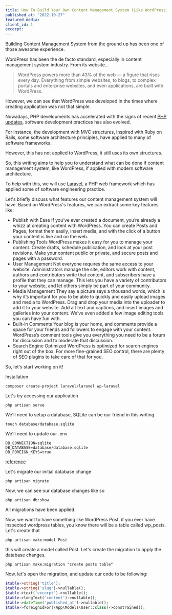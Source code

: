 ```yaml
---
title: How To Build Your Own Content Management System (Like WordPress)
published_at: "2022-10-27"
featured_media:
client_id: 1
excerpt:
---
```


Building Content Management System from the ground up has been one of those awesome experience.

WordPress has been the de facto standard, especially in content management system industry.
From its website...

> WordPress powers more than 43% of the web — a figure that rises every day. Everything from simple websites, to blogs, to complex portals and enterprise websites, and even applications, are built with WordPress.

However, we can see that WordPress was developed in the times where creating application was not that simple.

Nowadays, PHP developments has accelerated with the signs of recent [PHP updates](https://www.php.net/), software development practices has also evolved.

For instance, the development with MVC structures, inspired with Ruby on Rails, some software architecture principles, have applied to many of software frameworks.

However, this has not applied to WordPress, it still uses its own structures.

So, this writing aims to help you to understand what can be done if content management system, like WordPress, if applied with modern software architecture.

To help with this, we will use [Laravel](https://laravel.com), a PHP web framework which has applied some of software engineering practice.

Let's briefly discuss what features our content management system will have.
Based on WordPress's features, we can extract some key features like:

- Publish with Ease
  If you’ve ever created a document, you’re already a whizz at creating content with WordPress. You can create Posts and Pages, format them easily, insert media, and with the click of a button your content is live and on the web.
- Publishing Tools
  WordPress makes it easy for you to manage your content. Create drafts, schedule publication, and look at your post revisions. Make your content public or private, and secure posts and pages with a password.
- User Management
  Not everyone requires the same access to your website. Administrators manage the site, editors work with content, authors and contributors write that content, and subscribers have a profile that they can manage. This lets you have a variety of contributors to your website, and let others simply be part of your community.
- Media Management
  They say a picture says a thousand words, which is why it’s important for you to be able to quickly and easily upload images and media to WordPress. Drag and drop your media into the uploader to add it to your website. Add alt text and captions, and insert images and galleries into your content. We’ve even added a few image editing tools you can have fun with.
- Built-in Comments
  Your blog is your home, and comments provide a space for your friends and followers to engage with your content. WordPress’s comment tools give you everything you need to be a forum for discussion and to moderate that discussion.
- Search Engine Optimized
  WordPress is optimized for search engines right out of the box. For more fine-grained SEO control, there are plenty of SEO plugins to take care of that for you.

So, let's start working on it!

Installation

```
composer create-project laravel/laravel wp-laravel
```

Let's try accessing our application

```
php artisan serve
```

We'll need to setup a database, SQLite can be our friend in this writing.

```
touch database/database.sqlite
```

We'll need to update our .env

```
DB_CONNECTION=sqlite
DB_DATABASE=database/database.sqlite
DB_FOREIGN_KEYS=true
```

[reference](https://laravel.com/docs/9.x/database#sqlite-configuration)

Let's migrate our initial database change

```
php artisan migrate
```

Now, we can see our database changes like so

```
php artisan db:show
```

All migrations have been applied.

Now, we want to have something like WordPress Post. if you ever have inspected wordpress tables, you know there will be a table called wp_posts. Let's create that

```
php artisan make:model Post
```

this will create a model called Post. Let's create the migration to apply the database changes.

```
php artisan make:migration "create posts table"
```

Now, let's open the migration, and update our code to be following:

```php
$table->string('title');
$table->string('slug')->nullable();
$table->text('excerpt')->nullable();
$table->longText('content')->nullable();
$table->dateTime('published_at')->nullable();
$table->foreignIdFor(\App\Models\User::class)->constrained();
```

